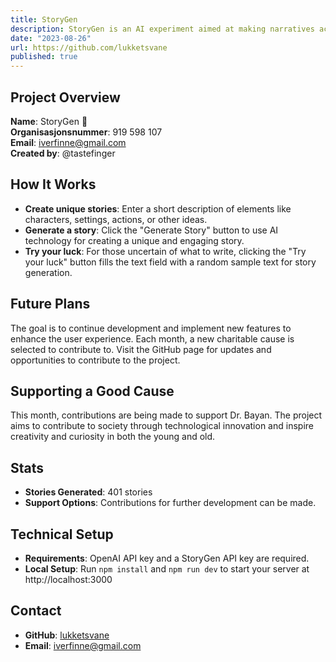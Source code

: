 ```yaml
---
title: StoryGen
description: StoryGen is an AI experiment aimed at making narratives accessible. Describe elements and the AI turns them into real-time narratives, primarily focused on children's stories.
date: "2023-08-26"
url: https://github.com/lukketsvane
published: true
---
```


## Project Overview

**Name**: StoryGen 📖  
**Organisasjonsnummer**: 919 598 107  
**Email**: iverfinne@gmail.com  
**Created by**: @tastefinger  

## How It Works

- **Create unique stories**: Enter a short description of elements like characters, settings, actions, or other ideas.
- **Generate a story**: Click the "Generate Story" button to use AI technology for creating a unique and engaging story.
- **Try your luck**: For those uncertain of what to write, clicking the "Try your luck" button fills the text field with a random sample text for story generation.

## Future Plans

The goal is to continue development and implement new features to enhance the user experience. Each month, a new charitable cause is selected to contribute to. Visit the GitHub page for updates and opportunities to contribute to the project.

## Supporting a Good Cause

This month, contributions are being made to support Dr. Bayan. The project aims to contribute to society through technological innovation and inspire creativity and curiosity in both the young and old.

## Stats

- **Stories Generated**: 401 stories
- **Support Options**: Contributions for further development can be made.

## Technical Setup

- **Requirements**: OpenAI API key and a StoryGen API key are required.
- **Local Setup**: Run `npm install` and `npm run dev` to start your server at http://localhost:3000

## Contact

- **GitHub**: [lukketsvane](https://github.com/lukketsvane)
- **Email**: iverfinne@gmail.com
